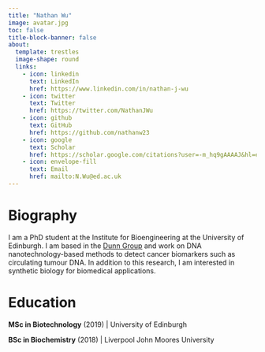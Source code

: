```yaml
---
title: "Nathan Wu"
image: avatar.jpg
toc: false
title-block-banner: false
about:
  template: trestles
  image-shape: round
  links: 
    - icon: linkedin
      text: LinkedIn
      href: https://www.linkedin.com/in/nathan-j-wu
    - icon: twitter
      text: Twitter
      href: https://twitter.com/NathanJWu
    - icon: github
      text: GitHub
      href: https://github.com/nathanw23
    - icon: google
      text: Scholar
      href: https://scholar.google.com/citations?user=-m_hq9gAAAAJ&hl=en&oi=sra
    - icon: envelope-fill
      text: Email
      href: mailto:N.Wu@ed.ac.uk
---
```


# Biography

I am a PhD student at the Institute for Bioengineering at the University of Edinburgh. I am based in the [Dunn Group](https://www.katherinedunnresearch.eng.ed.ac.uk/) and work on DNA nanotechnology-based methods to detect cancer biomarkers such as circulating tumour DNA. In addition to this research, I am interested in synthetic biology for biomedical applications.

# Education

**MSc in Biotechnology** (2019) | University of Edinburgh

**BSc in Biochemistry** (2018) | Liverpool John Moores University

